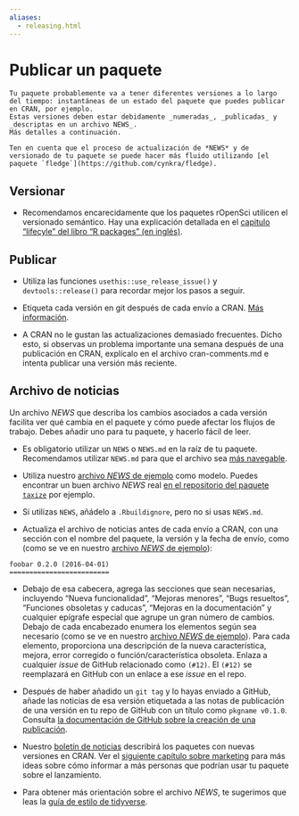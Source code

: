 ```yaml
---
aliases:
  - releasing.html
---
```


# Publicar un paquete  {#releasing}

```block
Tu paquete probablemente va a tener diferentes versiones a lo largo del tiempo: instantáneas de un estado del paquete que puedes publicar en CRAN, por ejemplo. 
Estas versiones deben estar debidamente _numeradas_, _publicadas_ y _descriptas en un archivo NEWS_.
Más detalles a continuación.

Ten en cuenta que el proceso de actualización de *NEWS* y de versionado de tu paquete se puede hacer más fluido utilizando [el paquete `fledge`](https://github.com/cynkra/fledge).
```

## Versionar {#versioning}

- Recomendamos encarecidamente que los paquetes rOpenSci utilicen el versionado semántico. Hay una explicación detallada en el [capitulo "lifecyle" del libro "R packages" (en inglés)](https://r-pkgs.org/lifecycle.html).

## Publicar {#releasing}

- Utiliza las funciones `usethis::use_release_issue()` y `devtools::release()` para recordar mejor los pasos a seguir.

- Etiqueta cada versión en git después de cada envío a CRAN.
  [Más información](https://help.github.com/articles/creating-releases/).

- A CRAN no le gustan las actualizaciones demasiado frecuentes.
  Dicho esto, si observas un problema importante una semana después de una publicación en CRAN, explícalo en el archivo cran-comments.md e intenta publicar una versión más reciente.

## Archivo de noticias  {#news}

Un archivo *NEWS* que describa los cambios asociados a cada versión facilita ver qué cambia en el paquete y cómo puede afectar los flujos de trabajo.
Debes añadir uno para tu paquete, y hacerlo fácil de leer.

- Es obligatorio utilizar un `NEWS` o `NEWS.md` en la raíz de tu paquete.
  Recomendamos utilizar `NEWS.md` para que el archivo sea [más navegable](https://happygitwithr.com/workflows-browsability.html).

- Utiliza nuestro [archivo *NEWS* de ejemplo](#newstemplate) como modelo.
  Puedes encontrar un buen archivo *NEWS* real [en el repositorio del paquete `taxize`](https://github.com/ropensci/taxize/blob/master/NEWS.md) por ejemplo.

- Si utilizas `NEWS`, añádelo a `.Rbuildignore`, pero no si usas `NEWS.md`.

- Actualiza el archivo de noticias antes de cada envío a CRAN, con una sección con el nombre del paquete, la versión y la fecha de envío, como (como se ve en nuestro [archivo *NEWS* de ejemplo](#newstemplate)):

```
foobar 0.2.0 (2016-04-01)
=========================
```

- Debajo de esa cabecera, agrega las secciones que sean necesarias, incluyendo "Nueva funcionalidad", "Mejoras menores", "Bugs resueltos", "Funciones obsoletas y caducas", "Mejoras en la documentación" y cualquier epígrafe especial que agrupe un gran número de cambios.
  Debajo de cada encabezado enumera los elementos según sea necesario (como se ve en nuestro [archivo *NEWS* de ejemplo](#newstemplate)).
  Para cada elemento, proporciona una descripción de la nueva característica, mejora, error corregido o función/característica obsoleta.
  Enlaza a cualquier *issue* de GitHub relacionado como `(#12)`.
  El `(#12)` se reemplazará en GitHub con un enlace a ese *issue* en el repo.

- Después de haber añadido un `git tag` y lo hayas enviado a GitHub, añade las noticias de esa versión etiquetada a las notas de publicación de una versión en tu repo de GitHub con un título como `pkgname v0.1.0`.
  Consulta [la documentación de GitHub sobre la creación de una publicación](https://help.github.com/articles/creating-releases/).

- Nuestro [boletín de noticias](https://news.ropensci.org/) describirá los paquetes con nuevas versiones en CRAN.
  Ver el [siguiente capítulo sobre marketing](#marketing) para más ideas sobre cómo informar a más personas que podrían usar tu paquete sobre el lanzamiento.

- Para obtener más orientación sobre el archivo *NEWS*, te sugerimos que leas la [guía de estilo de tidyverse](https://style.tidyverse.org/news.html).


